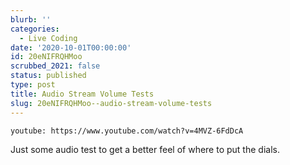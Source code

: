 ```yaml
---
blurb: ''
categories:
  - Live Coding
date: '2020-10-01T00:00:00'
id: 20eNIFRQHMoo
scrubbed_2021: false
status: published
type: post
title: Audio Stream Volume Tests
slug: 20eNIFRQHMoo--audio-stream-volume-tests
---
```


`youtube: https://www.youtube.com/watch?v=4MVZ-6FdDcA`

Just some audio test to get a better feel of where to put the dials.

